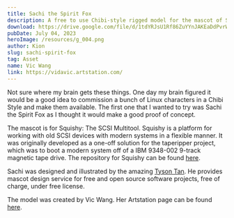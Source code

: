 ```yaml
---
title: Sachi the Spirit Fox
description: A free to use Chibi-style rigged model for the mascot of Squishy, The SCSI Multitool
download: https://drive.google.com/file/d/1tdYRJsU1Rf86ZuYYnJAKEaDdPvrWUhPy/view?usp=sharing
pubDate: July 04, 2023
heroImage: /resources/g_004.png
author: Kion
slug: sachi-spirit-fox
tag: Asset
name: Vic Wang
link: https://vidavic.artstation.com/
---
```



Not sure where my brain gets these things. One day my brain figured it would be a good idea to commission a bunch of Linux characters
in a Chibi Style and make them available. The first one that I wanted to try was Sachi the Spirit Fox as I thought it would make a good
proof of concept. 

The mascot is for Squishy: The SCSI Multitool. Squishy is a platform for working with old SCSI devices with modern systems in a 
flexible manner. It was originally developed as a one-off solution for the taperipper project, which was to boot a modern system 
off of a IBM 9348-002 9-track magnetic tape drive. The repository for Squishy can be found [here](https://github.com/squishy-scsi/squishy).

Sachi was designed and illustrated by the amazing [Tyson Tan](tysontan.com). He provides mascot design service for free and open source 
software projects, free of charge, under free license.

The model was created by Vic Wang. Her Artstation page can be found [here](https://vidavic.artstation.com/).

<Download url="https://drive.google.com/file/d/1tdYRJsU1Rf86ZuYYnJAKEaDdPvrWUhPy/view?usp=sharing"/>